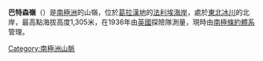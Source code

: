 {{Coord|68|5|S|66|53|W|source:GNIS|display=title}}

'''巴特森嶺'''（{{lang-en|Butson Ridge}}）是[[南極洲|南極洲]]的山嶺，位於[[葛拉漢地|葛拉漢地]]的[[法利埃海岸|法利埃海岸]]，處於[[東北冰川|東北冰川]]的北岸，最高點海拔高度1,305米，在1936年由[[英國|英國]]探險隊測量，現時由[[南極條約體系|南極條約體系]]管理。

{{DEFAULTSORT:Butson Ridge}}
[[Category:南極洲山脈|Category:南極洲山脈]]


{{FallièresCoast-geo-stub}}
